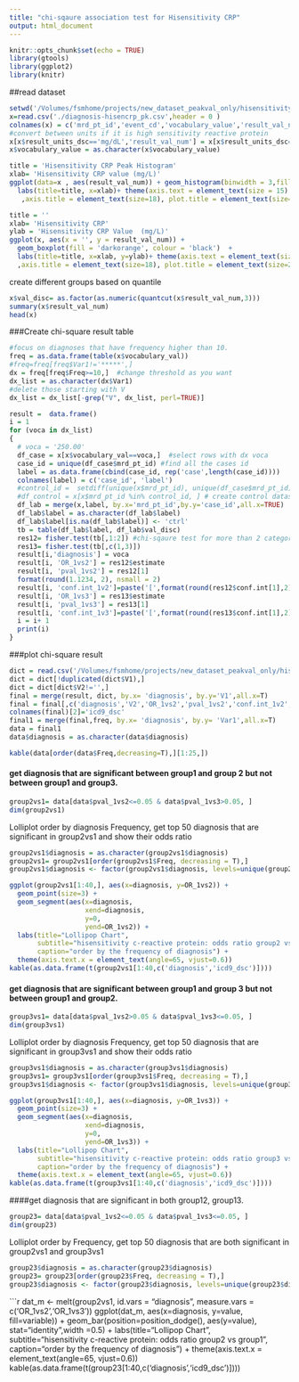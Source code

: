 ```yaml
---
title: "chi-sqaure association test for Hisensitivity CRP"
output: html_document
---
```


```r
knitr::opts_chunk$set(echo = TRUE)
library(gtools)
library(ggplot2)
library(knitr)
```

##read dataset 
```r
setwd('/Volumes/fsmhome/projects/new_dataset_peakval_only/hisensitivity c-reactive protein/data/')
x=read.csv('./diagnosis-hisencrp_pk.csv',header = 0 )
colnames(x) = c('mrd_pt_id','event_cd','vocabulary_value','result_val_num','result_units_dsc','event_start_dt_tm','diagnosis_dt')
#convert between units if it is high sensitivity reactive protein 
x[x$result_units_dsc=='mg/dL','result_val_num'] = x[x$result_units_dsc=='mg/dL','result_val_num']*10
x$vocabulary_value = as.character(x$vocabulary_value)
```

```r
title = 'Hisensitivity CRP Peak Histogram'
xlab= 'Hisensitivity CRP value (mg/L)'
ggplot(data=x , aes(result_val_num)) + geom_histogram(binwidth = 3,fill='darkorange',col='black') +
  labs(title=title, x=xlab)+ theme(axis.text = element_text(size = 15)
   ,axis.title = element_text(size=18), plot.title = element_text(size=20,hjust=0.5)) 

title = ''
xlab= 'Hisensitivity CRP'
ylab = 'Hisensitivity CRP Value  (mg/L)'
ggplot(x, aes(x = '', y = result_val_num)) +
  geom_boxplot(fill = 'darkorange', colour = 'black')  + 
  labs(title=title, x=xlab, y=ylab)+ theme(axis.text = element_text(size = 15)
  ,axis.title = element_text(size=18), plot.title = element_text(size=20,hjust=0.5))
```
create different groups based on quantile
```r
x$val_disc= as.factor(as.numeric(quantcut(x$result_val_num,3)))
summary(x$result_val_num)
head(x)
```
###Create chi-square result table 
```r
#focus on diagnoses that have frequency higher than 10. 
freq = as.data.frame(table(x$vocabulary_val))
#freq=freq[freq$Var1!='*****',]
dx = freq[freq$Freq>=10,]  #change threshold as you want 
dx_list = as.character(dx$Var1)
#delete those starting with V 
dx_list = dx_list[-grep("V", dx_list, perl=TRUE)]

result =  data.frame()
i = 1
for (voca in dx_list)
{ 
  # voca = '250.00'
  df_case = x[x$vocabulary_val==voca,]  #select rows with dx voca 
  case_id = unique(df_case$mrd_pt_id) #find all the cases id 
  label = as.data.frame(cbind(case_id, rep('case',length(case_id))))
  colnames(label) = c('case_id', 'label')
  #control_id =  setdiff(unique(x$mrd_pt_id), unique(df_case$mrd_pt_id)) #find all the control id 
  #df_control = x[x$mrd_pt_id %in% control_id, ] # create control dataset 
  df_lab = merge(x,label, by.x='mrd_pt_id',by.y='case_id',all.x=TRUE)
  df_lab$label = as.character(df_lab$label)
  df_lab$label[is.na(df_lab$label)] <- 'ctrl'
  tb = table(df_lab$label, df_lab$val_disc) 
  res12= fisher.test(tb[,1:2]) #chi-sqaure test for more than 2 categories 
  res13= fisher.test(tb[,c(1,3)])
  result[i,'diagnosis'] = voca
  result[i, 'OR_1vs2'] = res12$estimate
  result[i, 'pval_1vs2'] = res12[1]
  format(round(1.1234, 2), nsmall = 2)
  result[i, 'conf.int_1v2']=paste('[',format(round(res12$conf.int[1],2),nsmall=2),',',format(round(res12$conf.int[2],2),nsmall=2),']')
  result[i, 'OR_1vs3'] = res13$estimate
  result[i, 'pval_1vs3'] = res13[1]
  result[i, 'conf.int_1v3']=paste('[',format(round(res13$conf.int[1],2),nsmall=2),',',format(round(res13$conf.int[2],2),nsmall=2),']')
  i = i+ 1 
  print(i)
}
```
###plot chi-square result 
```r
dict = read.csv('/Volumes/fsmhome/projects/new_dataset_peakval_only/hisensitivity c-reactive protein/data/icd-hisenCRP-after.txt',sep = '|',header= 0)
dict = dict[!duplicated(dict$V1),]
dict = dict[dict$V2!='',]
final = merge(result, dict, by.x= 'diagnosis', by.y='V1',all.x=T)
final = final[,c('diagnosis','V2','OR_1vs2','pval_1vs2','conf.int_1v2','OR_1vs3','pval_1vs3','conf.int_1v3')]
colnames(final)[2]='icd9_dsc'
final1 = merge(final,freq, by.x= 'diagnosis', by.y= 'Var1',all.x=T)
data = final1 
data$diagnosis = as.character(data$diagnosis)
```
```r
kable(data[order(data$Freq,decreasing=T),][1:25,])
```
#### get diagnosis that are significant between group1 and group 2 but not between group1 and group3. 
```r
group2vs1= data[data$pval_1vs2<=0.05 & data$pval_1vs3>0.05, ]
dim(group2vs1)
```
Lolliplot order by diagnosis Frequency, get top 50 diagnosis that are significant in group2vs1 and show their odds ratio 
```r
group2vs1$diagnosis = as.character(group2vs1$diagnosis)
group2vs1= group2vs1[order(group2vs1$Freq, decreasing = T),]
group2vs1$diagnosis <- factor(group2vs1$diagnosis, levels=unique(group2vs1$diagnosis))
```
```r
ggplot(group2vs1[1:40,], aes(x=diagnosis, y=OR_1vs2)) + 
  geom_point(size=3) + 
  geom_segment(aes(x=diagnosis, 
                   xend=diagnosis, 
                   y=0, 
                   yend=OR_1vs2)) + 
  labs(title="Lollipop Chart", 
       subtitle="hisensitivity c-reactive protein: odds ratio group2 vs group1", 
       caption="order by the frequency of diagnosis") + 
  theme(axis.text.x = element_text(angle=65, vjust=0.6)) 
kable(as.data.frame(t(group2vs1[1:40,c('diagnosis','icd9_dsc')])))
```

#### get diagnosis that are significant between group1 and group 3 but not between group1 and group2. 
```r
group3vs1= data[data$pval_1vs2>0.05 & data$pval_1vs3<=0.05, ]
dim(group3vs1)
```
Lolliplot order by diagnosis Frequency, get top 50 diagnosis that are significant in group3vs1 and show their odds ratio 
```r
group3vs1$diagnosis = as.character(group3vs1$diagnosis)
group3vs1= group3vs1[order(group3vs1$Freq, decreasing = T),]
group3vs1$diagnosis <- factor(group3vs1$diagnosis, levels=unique(group3vs1$diagnosis))
```
```r
ggplot(group3vs1[1:40,], aes(x=diagnosis, y=OR_1vs3)) + 
  geom_point(size=3) + 
  geom_segment(aes(x=diagnosis, 
                   xend=diagnosis, 
                   y=0, 
                   yend=OR_1vs3)) + 
  labs(title="Lollipop Chart", 
       subtitle="hisensitivity c-reactive protein: odds ratio group3 vs group1", 
       caption="order by the frequency of diagnosis") + 
  theme(axis.text.x = element_text(angle=65, vjust=0.6)) 
kable(as.data.frame(t(group3vs1[1:40,c('diagnosis','icd9_dsc')])))
```

####get diagnosis that are significant in both group12, group13. 
```r
group23= data[data$pval_1vs2<=0.05 & data$pval_1vs3<=0.05, ]
dim(group23)
```
Lolliplot order by Frequency, get top 50 diagnosis that are both significant in group2vs1 and group3vs1
```r
group23$diagnosis = as.character(group23$diagnosis)
group23= group23[order(group23$Freq, decreasing = T),]
group23$diagnosis <- factor(group23$diagnosis, levels=unique(group23$diagnosis))
```
```r
dat_m <- melt(group2vs1, id.vars = "diagnosis",  measure.vars = c('OR_1vs2','OR_1vs3'))
 ggplot(dat_m, aes(x=diagnosis, y=value, fill=variable)) + 
    geom_bar(position=position_dodge(), aes(y=value), stat="identity",width =0.5) + 
   labs(title="Lollipop Chart", 
       subtitle="hisensitivity c-reactive protein: odds ratio group2 vs group1", 
        caption="order by the frequency of diagnosis") + 
   theme(axis.text.x = element_text(angle=65, vjust=0.6)) 
kable(as.data.frame(t(group23[1:40,c('diagnosis','icd9_dsc')])))
